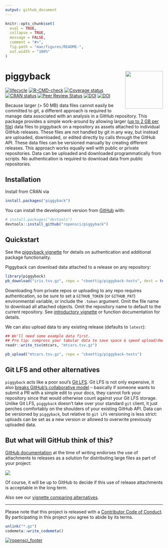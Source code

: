 ```yaml
---
output: github_document
---
```


<!-- README.md is generated from README.Rmd. Please edit that file -->


```r
knitr::opts_chunk$set(
  eval = TRUE,
  collapse = TRUE,
  message = FALSE,
  comment = "#>",
  fig.path = "man/figures/README-",
  out.width = "100%"
)
```

# piggyback <img src="man/figures/logo.svg" align="right" alt="" width="120" />

  <!-- badges: start -->

[![lifecycle](https://img.shields.io/badge/lifecycle-stable-green.svg)](https://lifecycle.r-lib.org/articles/stages.html)
[![R-CMD-check](https://github.com/ropensci/piggyback/workflows/R-CMD-check/badge.svg)](https://github.com/ropensci/piggyback/actions)
[![Coverage status](https://codecov.io/gh/ropensci/piggyback/branch/master/graph/badge.svg)](https://app.codecov.io/github/ropensci/piggyback?branch=master)
[![CRAN status](https://www.r-pkg.org/badges/version/piggyback)](https://cran.r-project.org/package=piggyback)
[![Peer Review Status](https://badges.ropensci.org/220_status.svg)](https://github.com/ropensci/software-review/issues/220)
[![DOI](https://zenodo.org/badge/132979724.svg)](https://zenodo.org/badge/latestdoi/132979724)
[![DOI](http://joss.theoj.org/papers/10.21105/joss.00971/status.svg)](https://doi.org/10.21105/joss.00971)
  <!-- badges: end -->


Because larger (> 50 MB) data files cannot easily be committed to git, a different approach is required to manage data associated with an analysis in a GitHub repository.  This package provides a simple work-around by allowing larger ([up to 2 GB per file](https://docs.github.com/en/github/managing-large-files/distributing-large-binaries)) data files to piggyback on a repository as assets attached to individual GitHub releases.  These files are not handled by git in any way, but instead are uploaded, downloaded, or edited directly by calls through the GitHub API. These data files can be versioned manually by creating different releases.  This approach works equally well with public or private repositories.  Data can be uploaded and downloaded programmatically from scripts. No authentication is required to download data from public repositories.




## Installation


Install from CRAN via

``` r
install.packages("piggyback")
```

You can install the development version from [GitHub](https://github.com/ropensci/piggyback) with:

``` r
# install.packages("devtools")
devtools::install_github("ropensci/piggyback")
```

## Quickstart

See the [piggyback vignette](https://docs.ropensci.org/piggyback/articles/intro.html) for details on authentication and additional package functionality. 

Piggyback can download data attached to a release on any repository: 

```r
library(piggyback)
pb_download("iris.tsv.gz", repo = "cboettig/piggyback-tests", dest = tempdir())
```


Downloading from private repos or uploading to any repo requires authentication, so be sure to set a `GITHUB_TOKEN` (or `GITHUB_PAT`) environmental variable, or include the `.token` argument.  Omit the file name to download all attached objects. Omit the repository name to default to the current repository.  See [introductory vignette](https://docs.ropensci.org/piggyback/articles/intro.html) or function documentation for details.  

We can also upload data to any existing release (defaults to `latest`):

```r
## We'll need some example data first.
## Pro tip: compress your tabular data to save space & speed upload/downloads
readr::write_tsv(mtcars, "mtcars.tsv.gz")

pb_upload("mtcars.tsv.gz", repo = "cboettig/piggyback-tests")
```

## Git LFS and other alternatives

`piggyback` acts like a poor soul's [Git LFS](https://git-lfs.com/). Git LFS is not only expensive, it also [breaks GitHub's collaborative model](https://angryfrenchman.org/github-s-large-file-storage-is-no-panacea-for-open-source-quite-the-opposite-12c0e16a9a91) -- basically if someone wants to submit a PR with a simple edit to your docs, they cannot fork your repository since that would otherwise count against your Git LFS storage.   Unlike Git LFS, `piggyback` doesn't take over your standard `git` client, it just perches comfortably on the shoulders of your existing GitHub API.  Data can be versioned by `piggyback`, but relative to `git LFS` versioning is less strict: uploads can be set as a new version or allowed to overwrite previously uploaded data.  

## But what will GitHub think of this?

[GitHub documentation](https://docs.github.com/en/github/managing-large-files/distributing-large-binaries) at the time of writing endorses the use of attachments to releases as a solution for distributing large files as part of your project:

![](man/figures/github-policy.png)


Of course, it will be up to GitHub to decide if this use of release attachments is acceptable in the long term. 

<!--
 When GitHub first came online, it was questioned whether committing binary objects and data to GitHub was acceptable or an abuse of a *source code* repository.  GitHub has since clearly embraced a inclusive notion of "repository" for containing far more than pure source.  I believe attaching data that is essential to replicating an analysis and within the 2 GB file limits enforced by GitHub to be in the same spirit of this inclusive notion, but GitHub may decide otherwise. 
 -->

Also see our [vignette comparing alternatives](https://docs.ropensci.org/piggyback/articles/alternatives.html).

----

Please note that this project is released with a [Contributor Code of Conduct](https://ropensci.org/code-of-conduct/).
By participating in this project you agree to abide by its terms.

```r
unlink("*.gz")
codemeta::write_codemeta()
```


[![ropensci_footer](https://ropensci.org/public_images/ropensci_footer.png)](https://ropensci.org)
